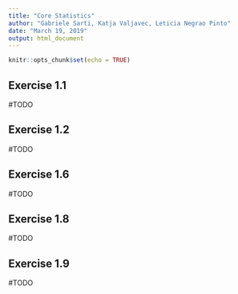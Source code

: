 ```yaml
---
title: "Core Statistics"
author: "Gabriele Sarti, Katja Valjavec, Leticia Negrao Pinto"
date: "March 19, 2019"
output: html_document
---
```


```r
knitr::opts_chunk$set(echo = TRUE)
```

## Exercise 1.1

#TODO

## Exercise 1.2

#TODO

## Exercise 1.6

#TODO

## Exercise 1.8

#TODO

## Exercise 1.9

#TODO